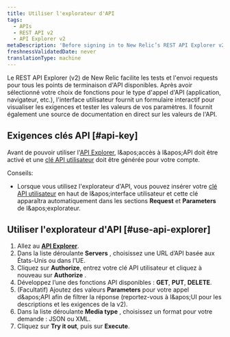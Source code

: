 ```yaml
---
title: Utiliser l'explorateur d'API
tags:
  - APIs
  - REST API v2
  - API Explorer v2
metaDescription: 'Before signing in to New Relic’s REST API Explorer v2 at https://rpm.newrelic.com/api/explore, activate API access and generate an API key for your account.'
freshnessValidatedDate: never
translationType: machine
---
```


Le REST API Explorer (v2) de New Relic facilite les tests et l&apos;envoi requests pour tous les points de terminaison d&apos;API disponibles. Après avoir sélectionné votre choix de fonctions pour le type d&apos;appel d&apos;API (application, navigateur, etc.), l&apos;interface utilisateur fournit un formulaire interactif pour visualiser les exigences et tester les valeurs de vos paramètres. Il fournit également une source de documentation en direct sur les valeurs de l&apos;API.

## Exigences clés API [#api-key]

Avant de pouvoir utiliser l&apos;[API Explorer](https://rpm.newrelic.com/api/explore), l&amp;apos;accès à l&amp;apos;API doit être activé et une [clé API utilisateur](/docs/apis/rest-api-v2/requirements/rest-api-key) doit être générée pour votre compte.

Conseils:

* Lorsque vous utilisez l&apos;explorateur d&apos;API, vous pouvez insérer votre [clé API utilisateur](/docs/apis/rest-api-v2/getting-started/introduction-new-relic-rest-api-v2#api_key) en haut de l&amp;apos;interface utilisateur et cette clé apparaîtra automatiquement dans les sections <DNT>**Request**</DNT> et <DNT>**Parameters**</DNT> de l&amp;apos;explorateur.

## Utiliser l&apos;explorateur d&apos;API [#use-api-explorer]

1. Allez au <DNT>**[API Explorer](https://api.newrelic.com/docs/)**</DNT>.
2. Dans la liste déroulante <DNT>**Servers**</DNT> , choisissez une URL d’API basée aux États-Unis ou dans l’UE.
3. Cliquez sur <DNT>**Authorize**</DNT>, entrez votre clé API utilisateur et cliquez à nouveau sur <DNT>**Authorize**</DNT> .
4. Développez l’une des fonctions API disponibles : <DNT>**GET**</DNT>, <DNT>**PUT**</DNT>, <DNT>**DELETE**</DNT>.
5. (Facultatif) Ajoutez des valeurs <DNT>**Parameters**</DNT> pour votre appel d&amp;apos;API afin de filtrer la réponse (reportez-vous à l&amp;apos;UI pour les descriptions et les exigences de la v2).
6. Dans la liste déroulante <DNT>**Media type**</DNT> , choisissez un format pour votre demande : JSON ou XML.
7. Cliquez sur <DNT>**Try it out**</DNT>, puis sur <DNT>**Execute**</DNT>.